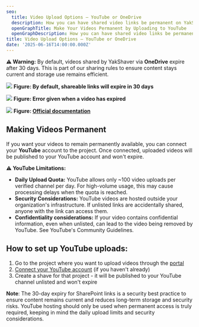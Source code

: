 ```yaml
---
seo:
  title: Video Upload Options – YouTube or OneDrive
  description: How you can have shared video links be permanent on YakShaver shaved tasks
  openGraphTitle: Make Your Videos Permanent by Uploading to YouTube
  openGraphDescription: How you can have shared video links be permanent on YakShaver shaved tasks
title: Video Upload Options – YouTube or OneDrive
date: '2025-06-16T14:00:00.000Z'
---
```


**⚠️ Warning:** By default, videos shared by YakShaver via **OneDrive** expire after 30 days. This is part of our sharing rules to ensure content stays current and storage use remains efficient.

![](/30-day-expire-settings.png)
**Figure: By default, shareable links will expire in 30 days**

![](/video-expired.png)
**Figure: Error given when a video has expired**

![](/remarks-official-documentation.png)
**Figure: [Official documentation](https://learn.microsoft.com/en-us/graph/api/driveitem-createlink?view=graph-rest-1.0\&tabs=csharp#remarks)**

## Making Videos Permanent

If you want your videos to remain permanently available, you can connect your **YouTube** account to the project. Once connected, uploaded videos will be published to your YouTube account and won't expire.

**⚠️ YouTube Limitations:**

* **Daily Upload Quota:** YouTube allows only \~100 video uploads per verified channel per day. For high-volume usage, this may cause processing delays when the quota is reached.
* **Security Considerations:** YouTube videos are hosted outside your organization's infrastructure. If unlisted links are accidentally shared, anyone with the link can access them.
* **Confidentiality considerations:** If your video contains confidential information, even when unlisted, can lead to the video being removed by YouTube. See YouTube's Community Guidelines.

## How to set up YouTube uploads:

1. Go to the project where you want to upload videos through the [portal](https://portal.yakshaver.ai/settings/projects)
2. [Connect your YouTube account](/docs/connect-your-youtube-channel-to-a-project) (if you haven't already)
3. Create a shave for that project - it will be published to your YouTube channel unlisted and won't expire

**Note**: The 30-day expiry for SharePoint links is a security best practice to ensure content remains current and reduces long-term storage and security risks. YouTube hosting should only be used when permanent access is truly required, keeping in mind the daily upload limits and security considerations.

